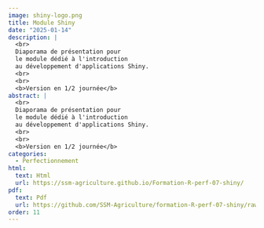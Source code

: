 ```yaml
---
image: shiny-logo.png
title: Module Shiny
date: "2025-01-14"
description: |
  <br>
  Diaporama de présentation pour
  le module dédié à l'introduction
  au développement d'applications Shiny.
  <br>
  <br>
  <b>Version en 1/2 journée</b> 
abstract: |
  <br>
  Diaporama de présentation pour
  le module dédié à l'introduction
  au développement d'applications Shiny.
  <br>
  <br>
  <b>Version en 1/2 journée</b> 
categories:
  - Perfectionnement
html:
  text: Html
  url: https://ssm-agriculture.github.io/Formation-R-perf-07-shiny/
pdf:
  text: Pdf 
  url: https://github.com/SSM-Agriculture/formation-R-perf-07-shiny/raw/master/diaporama_pdf/Diaporama_modules_shiny.pdf
order: 11
---
```

